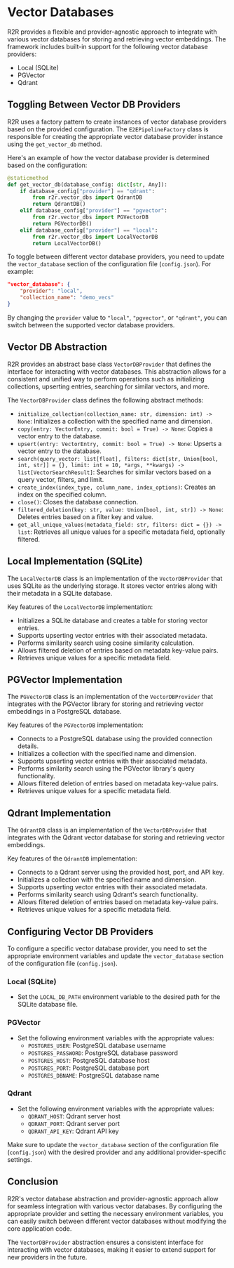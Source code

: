# Vector Databases

R2R provides a flexible and provider-agnostic approach to integrate with various vector databases for storing and retrieving vector embeddings. The framework includes built-in support for the following vector database providers:

- Local (SQLite)
- PGVector
- Qdrant

## Toggling Between Vector DB Providers

R2R uses a factory pattern to create instances of vector database providers based on the provided configuration. The `E2EPipelineFactory` class is responsible for creating the appropriate vector database provider instance using the `get_vector_db` method.

Here's an example of how the vector database provider is determined based on the configuration:

```python
@staticmethod
def get_vector_db(database_config: dict[str, Any]):
    if database_config["provider"] == "qdrant":
        from r2r.vector_dbs import QdrantDB
        return QdrantDB()
    elif database_config["provider"] == "pgvector":
        from r2r.vector_dbs import PGVectorDB
        return PGVectorDB()
    elif database_config["provider"] == "local":
        from r2r.vector_dbs import LocalVectorDB
        return LocalVectorDB()
```

To toggle between different vector database providers, you need to update the `vector_database` section of the configuration file (`config.json`). For example:

```json
"vector_database": {
    "provider": "local",
    "collection_name": "demo_vecs"
}
```

By changing the `provider` value to `"local"`, `"pgvector"`, or `"qdrant"`, you can switch between the supported vector database providers.

## Vector DB Abstraction

R2R provides an abstract base class `VectorDBProvider` that defines the interface for interacting with vector databases. This abstraction allows for a consistent and unified way to perform operations such as initializing collections, upserting entries, searching for similar vectors, and more.

The `VectorDBProvider` class defines the following abstract methods:

- `initialize_collection(collection_name: str, dimension: int) -> None`: Initializes a collection with the specified name and dimension.
- `copy(entry: VectorEntry, commit: bool = True) -> None`: Copies a vector entry to the database.
- `upsert(entry: VectorEntry, commit: bool = True) -> None`: Upserts a vector entry to the database.
- `search(query_vector: list[float], filters: dict[str, Union[bool, int, str]] = {}, limit: int = 10, *args, **kwargs) -> list[VectorSearchResult]`: Searches for similar vectors based on a query vector, filters, and limit.
- `create_index(index_type, column_name, index_options)`: Creates an index on the specified column.
- `close()`: Closes the database connection.
- `filtered_deletion(key: str, value: Union[bool, int, str]) -> None`: Deletes entries based on a filter key and value.
- `get_all_unique_values(metadata_field: str, filters: dict = {}) -> list`: Retrieves all unique values for a specific metadata field, optionally filtered.

## Local Implementation (SQLite)

The `LocalVectorDB` class is an implementation of the `VectorDBProvider` that uses SQLite as the underlying storage. It stores vector entries along with their metadata in a SQLite database.

Key features of the `LocalVectorDB` implementation:

- Initializes a SQLite database and creates a table for storing vector entries.
- Supports upserting vector entries with their associated metadata.
- Performs similarity search using cosine similarity calculation.
- Allows filtered deletion of entries based on metadata key-value pairs.
- Retrieves unique values for a specific metadata field.

## PGVector Implementation

The `PGVectorDB` class is an implementation of the `VectorDBProvider` that integrates with the PGVector library for storing and retrieving vector embeddings in a PostgreSQL database.

Key features of the `PGVectorDB` implementation:

- Connects to a PostgreSQL database using the provided connection details.
- Initializes a collection with the specified name and dimension.
- Supports upserting vector entries with their associated metadata.
- Performs similarity search using the PGVector library's query functionality.
- Allows filtered deletion of entries based on metadata key-value pairs.
- Retrieves unique values for a specific metadata field.

## Qdrant Implementation

The `QdrantDB` class is an implementation of the `VectorDBProvider` that integrates with the Qdrant vector database for storing and retrieving vector embeddings.

Key features of the `QdrantDB` implementation:

- Connects to a Qdrant server using the provided host, port, and API key.
- Initializes a collection with the specified name and dimension.
- Supports upserting vector entries with their associated metadata.
- Performs similarity search using Qdrant's search functionality.
- Allows filtered deletion of entries based on metadata key-value pairs.
- Retrieves unique values for a specific metadata field.

## Configuring Vector DB Providers

To configure a specific vector database provider, you need to set the appropriate environment variables and update the `vector_database` section of the configuration file (`config.json`).

### Local (SQLite)

- Set the `LOCAL_DB_PATH` environment variable to the desired path for the SQLite database file.

### PGVector

- Set the following environment variables with the appropriate values:
  - `POSTGRES_USER`: PostgreSQL database username
  - `POSTGRES_PASSWORD`: PostgreSQL database password
  - `POSTGRES_HOST`: PostgreSQL database host
  - `POSTGRES_PORT`: PostgreSQL database port
  - `POSTGRES_DBNAME`: PostgreSQL database name

### Qdrant

- Set the following environment variables with the appropriate values:
  - `QDRANT_HOST`: Qdrant server host
  - `QDRANT_PORT`: Qdrant server port
  - `QDRANT_API_KEY`: Qdrant API key

Make sure to update the `vector_database` section of the configuration file (`config.json`) with the desired provider and any additional provider-specific settings.

## Conclusion

R2R's vector database abstraction and provider-agnostic approach allow for seamless integration with various vector databases. By configuring the appropriate provider and setting the necessary environment variables, you can easily switch between different vector databases without modifying the core application code.

The `VectorDBProvider` abstraction ensures a consistent interface for interacting with vector databases, making it easier to extend support for new providers in the future.